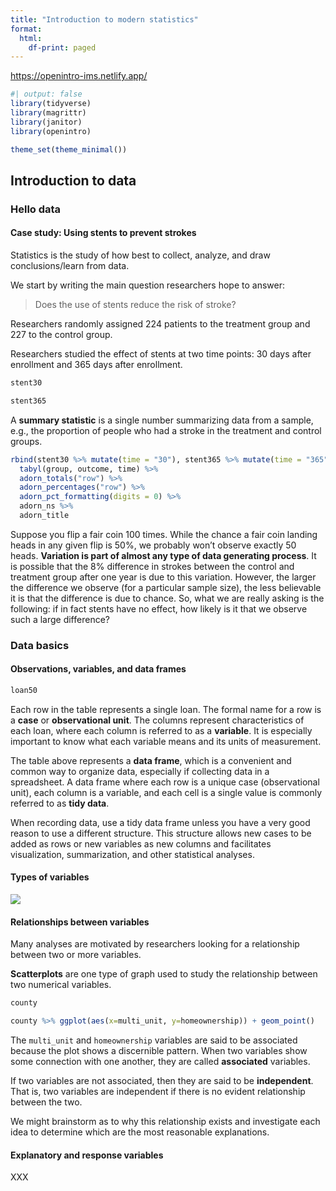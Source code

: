 ```yaml
---
title: "Introduction to modern statistics"
format:
  html:
    df-print: paged
---
```


<https://openintro-ims.netlify.app/>

```r
#| output: false
library(tidyverse)
library(magrittr)
library(janitor)
library(openintro)

theme_set(theme_minimal())
```

## Introduction to data

### Hello data

#### Case study: Using stents to prevent strokes

Statistics is the study of how best to collect, analyze, and draw conclusions/learn from data.

We start by writing the main question researchers hope to answer:

> Does the use of stents reduce the risk of stroke?

Researchers randomly assigned 224 patients to the treatment group and 227 to the control group.

Researchers studied the effect of stents at two time points: 30 days after enrollment and 365 days after enrollment.

```r
stent30
```

```r
stent365
```

A **summary statistic** is a single number summarizing data from a sample, e.g., the proportion of people who had a stroke in the treatment and control groups.

```r
rbind(stent30 %>% mutate(time = "30"), stent365 %>% mutate(time = "365")) %>%
  tabyl(group, outcome, time) %>%
  adorn_totals("row") %>%
  adorn_percentages("row") %>%
  adorn_pct_formatting(digits = 0) %>%
  adorn_ns %>%
  adorn_title
```

Suppose you flip a fair coin 100 times. While the chance a fair coin landing heads in any given flip is 50%, we probably won't observe exactly 50 heads. **Variation is part of almost any type of data generating process**. It is possible that the 8% difference in strokes between the control and treatment group after one year is due to this variation. However, the larger the difference we observe (for a particular sample size), the less believable it is that the difference is due to chance. So, what we are really asking is the following: if in fact stents have no effect, how likely is it that we observe such a large difference?

### Data basics

#### Observations, variables, and data frames

```r
loan50
```

Each row in the table represents a single loan. The formal name for a row is a **case** or **observational unit**. The columns represent characteristics of each loan, where each column is referred to as a **variable**. It is especially important to know what each variable means and its units of measurement.

The table above represents a **data frame**, which is a convenient and common way to organize data, especially if collecting data in a spreadsheet. A data frame where each row is a unique case (observational unit), each column is a variable, and each cell is a single value is commonly referred to as **tidy data**.

When recording data, use a tidy data frame unless you have a very good reason to use a different structure. This structure allows new cases to be added as rows or new variables as new columns and facilitates visualization, summarization, and other statistical analyses.

#### Types of variables

![](images/image-544687951.png)

#### Relationships between variables

Many analyses are motivated by researchers looking for a relationship between two or more variables.

**Scatterplots** are one type of graph used to study the relationship between two numerical variables.

```r
county
```

```r
county %>% ggplot(aes(x=multi_unit, y=homeownership)) + geom_point()
```

The `multi_unit` and `homeownership` variables are said to be associated because the plot shows a discernible pattern. When two variables show some connection with one another, they are called **associated** variables.

If two variables are not associated, then they are said to be **independent**. That is, two variables are independent if there is no evident relationship between the two.

We might brainstorm as to why this relationship exists and investigate each idea to determine which are the most reasonable explanations.

#### Explanatory and response variables

XXX
